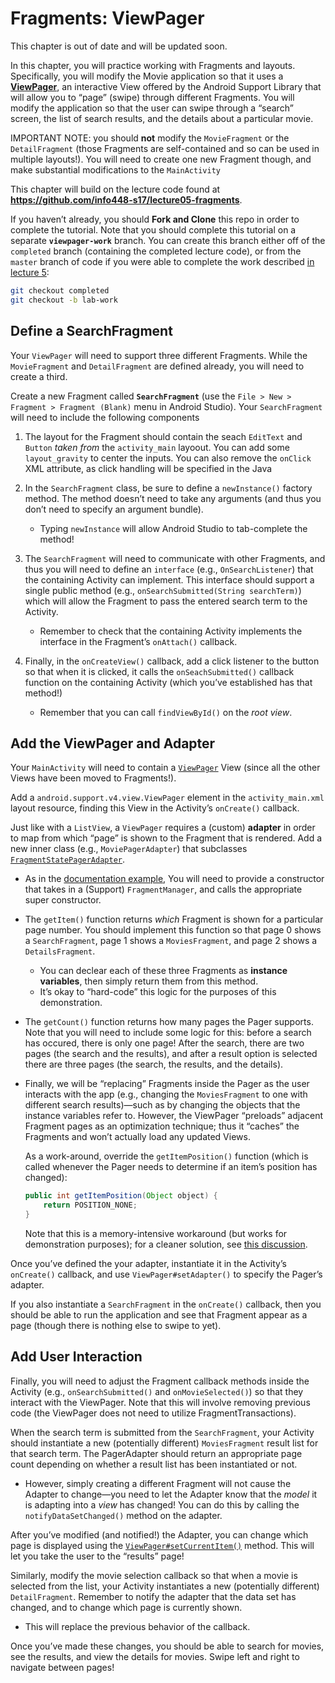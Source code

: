 # Fragments: ViewPager
<p class="alert alert-danger">This chapter is out of date and will be updated soon.</p>

In this chapter, you will practice working with Fragments and layouts. Specifically, you will modify the Movie application so that it uses a [**ViewPager**](https://developer.android.com/training/animation/screen-slide.html), an interactive View offered by the Android Support Library that will allow you to "page" (swipe) through different Fragments. You will modify the application so that the user can swipe through a "search" screen, the list of search results, and the details about a particular movie.

<p class="alert alert-warning">IMPORTANT NOTE: you should **not** modify the `MovieFragment` or the `DetailFragment` (those Fragments are self-contained and so can be used in multiple layouts!). You will need to create one new Fragment though, and make substantial modifications to the `MainActivity`</p>

This chapter will build on the lecture code found at **<https://github.com/info448-s17/lecture05-fragments>**.

If you haven't already, you should **Fork and Clone** this repo in order to complete the tutorial. Note that you should complete this tutorial on a separate **`viewpager-work`** branch. You can create this branch either off of the `completed` branch (containing the completed lecture code), or from the `master` branch of code if you were able to complete the work described [in lecture 5](#fragments):

```bash
git checkout completed
git checkout -b lab-work
```

<!-- You will need to `commit` and `push` your completed work back to your forked repo by the deadline, and submit a link to your forked repo to this Canvas assignment. Note that you are **not** required to create a separate pull request, though you should work on the separate `lab-work` branch! -->


## Define a SearchFragment
Your `ViewPager` will need to support three different Fragments. While the `MovieFragment` and `DetailFragment` are defined already, you will need to create a third.

Create a new Fragment called **`SearchFragment`** (use the `File > New > Fragment > Fragment (Blank)` menu in Android Studio). Your `SearchFragment` will need to include the following components

1. The layout for the Fragment should contain the seach `EditText` and `Button` _taken from_ the `activity_main` layoout. You can add some `layout_gravity` to center the inputs. You can also remove the `onClick` XML attribute, as click handling will be specified in the Java

2. In the `SearchFragment` class, be sure to define a `newInstance()` factory method. The method doesn't need to take any arguments (and thus you don't need to specify an argument bundle).

	- Typing `newInstance` will allow Android Studio to tab-complete the method!

3. The `SearchFragment` will need to communicate with other Fragments, and thus you will need to define an `interface` (e.g., `OnSearchListener`) that the containing Activity can implement. This interface should support a single public method (e.g., `onSearchSubmitted(String searchTerm)`) which will allow the Fragment to pass the entered search term to the Activity.

	- Remember to check that the containing Activity implements the interface in the Fragment's `onAttach()` callback.

4. Finally, in the `onCreateView()` callback, add a click listener to the button so that when it is clicked, it calls the `onSeachSubmitted()` callback function on the containing Activity (which you've established has that method!)

	- Remember that you can call `findViewById()` on the _root view_.

## Add the ViewPager and Adapter
Your `MainActivity` will need to contain a [`ViewPager`](https://developer.android.com/reference/android/support/v4/view/ViewPager.html) View (since all the other Views have been moved to Fragments!).

Add a `android.support.v4.view.ViewPager` element in the `activity_main.xml` layout resource, finding this View in the Activity's `onCreate()` callback.

Just like with a `ListView`, a `ViewPager` requires a (custom) **adapter** in order to map from which "page" is shown to the Fragment that is rendered. Add a new inner class (e.g., `MoviePagerAdapter`) that subclasses [`FragmentStatePagerAdapter`](https://developer.android.com/reference/android/support/v4/app/FragmentStatePagerAdapter.html).

- As in the [documentation example](https://developer.android.com/training/animation/screen-slide.html#viewpager), You will need to provide a constructor that takes in a (Support) `FragmentManager`, and calls the appropriate super constructor.

- The `getItem()` function returns _which_ Fragment is shown for a particular page number. You should implement this function so that page 0 shows a `SearchFragment`, page 1 shows a `MoviesFragment`, and page 2 shows a `DetailsFragment`.
	- You can declear each of these three Fragments as **instance variables**, then simply return them from this method.
	- It's okay to "hard-code" this logic for the purposes of this demonstration.

- The `getCount()` function returns how many pages the Pager supports. Note that you will need to include some logic for this: before a search has occured, there is only one page! After the search, there are two pages (the search and the results), and after a result option is selected there are three pages (the search, the results, and the details).

- Finally, we will be "replacing" Fragments inside the Pager as the user interacts with the app (e.g., changing the `MoviesFragment` to one with different search results)&mdash;such as by changing the objects that the instance variables refer to. However, the ViewPager "preloads" adjacent Fragment pages as an optimization technique; thus it "caches" the Fragments and won't actually load any updated Views.

	As a work-around, override the `getItemPosition()` function (which is called whenever the Pager needs to determine if an item's position has changed):

	```java
	public int getItemPosition(Object object) {
		return POSITION_NONE;
	}
	```

	Note that this is a memory-intensive workaround (but works for demonstration purposes); for a cleaner solution, see [this discussion](http://stackoverflow.com/questions/7263291/viewpager-pageradapter-not-updating-the-view/8024557#8024557).

Once you've defined the your adapter, instantiate it in the Activity's `onCreate()` callback, and use `ViewPager#setAdapter()` to specify the Pager's adapter.

If you also instantiate a `SearchFragment` in the `onCreate()` callback, then you should be able to run the application and see that Fragment appear as a page (though there is nothing else to swipe to yet).

## Add User Interaction
Finally, you will need to adjust the Fragment callback methods inside the Activity (e.g., `onSearchSubmitted()` and `onMovieSelected()`) so that they interact with the ViewPager. Note that this will involve removing previous code (the ViewPager does not need to utilize FragmentTransactions).

When the search term is submitted from the `SearchFragment`, your Activity should instantiate a new (potentially different) `MoviesFragment` result list for that search term. The PagerAdapter should return an appropriate page count depending on whether a result list has been instantiated or not.

- However, simply creating a different Fragment will not cause the Adapter to change&mdash;you need to let the Adapter know that the _model_ it is adapting into a _view_ has changed! You can do this by calling the `notifyDataSetChanged()` method on the adapter.

After you've modified (and notified!) the Adapter, you can change which page is displayed using the <a href="https://developer.android.com/reference/android/support/v4/view/ViewPager.html#setCurrentItem(int)">`ViewPager#setCurrentItem()`</a> method. This will let you take the user to the "results" page!

Similarly, modify the movie selection callback so that when a movie is selected from the list, your Activity instantiates a new (potentially different) `DetailFragment`. Remember to notify the adapter that the data set has changed, and to change which page is currently shown.

- This will replace the previous behavior of the callback.

Once you've made these changes, you should be able to search for movies, see the results, and view the details for movies. Swipe left and right to navigate between pages!

<!-- Remember to `commit` and `push` your changes to GitHub and submit this lab once completed. -->
